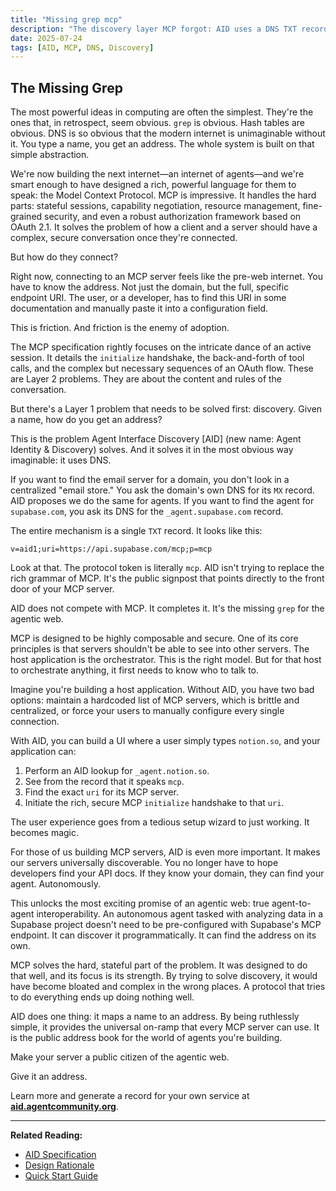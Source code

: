 ```yaml
---
title: "Missing grep mcp"
description: "The discovery layer MCP forgot: AID uses a DNS TXT record to map domains to MCP endpoints so hosts can auto-connect."
date: 2025-07-24
tags: [AID, MCP, DNS, Discovery]
---
```


## The Missing Grep

The most powerful ideas in computing are often the simplest. They're the ones that, in retrospect, seem obvious. `grep` is obvious. Hash tables are obvious. DNS is so obvious that the modern internet is unimaginable without it. You type a name, you get an address. The whole system is built on that simple abstraction.

We're now building the next internet—an internet of agents—and we're smart enough to have designed a rich, powerful language for them to speak: the Model Context Protocol. MCP is impressive. It handles the hard parts: stateful sessions, capability negotiation, resource management, fine-grained security, and even a robust authorization framework based on OAuth 2.1. It solves the problem of how a client and a server should have a complex, secure conversation once they're connected.

But how do they connect?

Right now, connecting to an MCP server feels like the pre-web internet. You have to know the address. Not just the domain, but the full, specific endpoint URI. The user, or a developer, has to find this URI in some documentation and manually paste it into a configuration field.

This is friction. And friction is the enemy of adoption.

The MCP specification rightly focuses on the intricate dance of an active session. It details the `initialize` handshake, the back-and-forth of tool calls, and the complex but necessary sequences of an OAuth flow. These are Layer 2 problems. They are about the content and rules of the conversation.

But there's a Layer 1 problem that needs to be solved first: discovery. Given a name, how do you get an address?

This is the problem Agent Interface Discovery [AID] (new name: Agent Identity & Discovery) solves. And it solves it in the most obvious way imaginable: it uses DNS.

If you want to find the email server for a domain, you don't look in a centralized "email store." You ask the domain's own DNS for its `MX` record. AID proposes we do the same for agents. If you want to find the agent for `supabase.com`, you ask its DNS for the `_agent.supabase.com` record.

The entire mechanism is a single `TXT` record. It looks like this:

`v=aid1;uri=https://api.supabase.com/mcp;p=mcp`

Look at that. The protocol token is literally `mcp`. AID isn't trying to replace the rich grammar of MCP. It's the public signpost that points directly to the front door of your MCP server.

AID does not compete with MCP. It completes it. It's the missing `grep` for the agentic web.

MCP is designed to be highly composable and secure. One of its core principles is that servers shouldn't be able to see into other servers. The host application is the orchestrator. This is the right model. But for that host to orchestrate anything, it first needs to know who to talk to.

Imagine you're building a host application. Without AID, you have two bad options: maintain a hardcoded list of MCP servers, which is brittle and centralized, or force your users to manually configure every single connection.

With AID, you can build a UI where a user simply types `notion.so`, and your application can:

1.  Perform an AID lookup for `_agent.notion.so`.
2.  See from the record that it speaks `mcp`.
3.  Find the exact `uri` for its MCP server.
4.  Initiate the rich, secure MCP `initialize` handshake to that `uri`.

The user experience goes from a tedious setup wizard to just working. It becomes magic.

For those of us building MCP servers, AID is even more important. It makes our servers universally discoverable. You no longer have to hope developers find your API docs. If they know your domain, they can find your agent. Autonomously.

This unlocks the most exciting promise of an agentic web: true agent-to-agent interoperability. An autonomous agent tasked with analyzing data in a Supabase project doesn't need to be pre-configured with Supabase's MCP endpoint. It can discover it programmatically. It can find the address on its own.

MCP solves the hard, stateful part of the problem. It was designed to do that well, and its focus is its strength. By trying to solve discovery, it would have become bloated and complex in the wrong places. A protocol that tries to do everything ends up doing nothing well.

AID does one thing: it maps a name to an address. By being ruthlessly simple, it provides the universal on-ramp that every MCP server can use. It is the public address book for the world of agents you're building.

Make your server a public citizen of the agentic web.

Give it an address.

Learn more and generate a record for your own service at [**aid.agentcommunity.org**](https://aid.agentcommunity.org).

---

**Related Reading:**

- [AID Specification](docs.agentcommunity.org/aid/specification)
- [Design Rationale](.docs.agentcommunity.org/aid/rationale)
- [Quick Start Guide](docs.agentcommunity.org/aid/quickstart)
